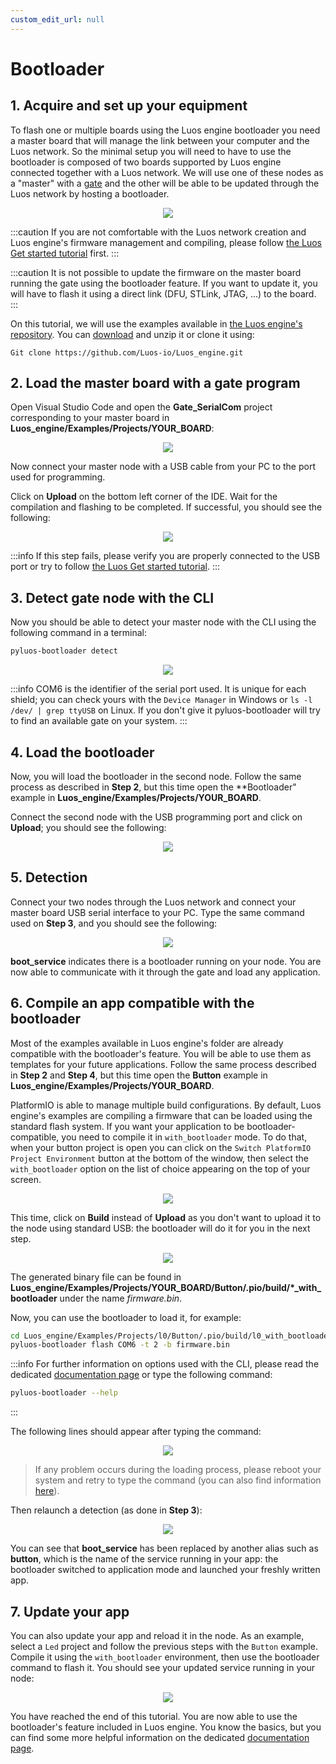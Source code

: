 ```yaml
---
custom_edit_url: null
---
```



# Bootloader

## 1. Acquire and set up your equipment

To flash one or multiple boards using the Luos engine bootloader you need a master board that will manage the link between your computer and the Luos network. So the minimal setup you will need to have to use the bootloader is composed of two boards supported by Luos engine connected together with a Luos network. We will use one of these nodes as a "master" with a [gate](/docs/tools/gate) and the other will be able to be updated through the Luos network by hosting a bootloader.

<div align="center">
  <Image
    src="/img/tutorials/bootloader/tutorial_setup.png"
    darkSrc="/img/tutorials/bootloader/tutorial_setup-dark.png"
  />
</div>

:::caution
If you are not comfortable with the Luos network creation and Luos engine's firmware management and compiling, please follow [the Luos Get started tutorial](../get-started) first.
:::

:::caution
It is not possible to update the firmware on the master board running the gate using the bootloader feature. If you want to update it, you will have to flash it using a direct link (DFU, STLink, JTAG, ...) to the board.
:::

On this tutorial, we will use the examples available in [the Luos engine's repository](https://github.com/Luos-io/Luos/tree/main).
You can [download](https://github.com/Luos-io/Luos/archive/refs/heads/main.zip) and unzip it or clone it using: 

```
Git clone https://github.com/Luos-io/Luos_engine.git
```

## 2. Load the master board with a gate program

Open Visual Studio Code and open the **Gate_SerialCom** project corresponding to your master board in **Luos_engine/Examples/Projects/YOUR_BOARD**:

<div align="center">
  <Image src="/img/tutorials/bootloader/Gate_project.png" />
</div>

Now connect your master node with a USB cable from your PC to the port used for programming.

Click on **Upload** on the bottom left corner of the IDE. Wait for the compilation and flashing to be completed. If successful, you should see the following:

<div align="center">
  <Image src="/img/tutorials/bootloader/load_gate.png" />
</div>

:::info
If this step fails, please verify you are properly connected to the USB port or try to follow [the Luos Get started tutorial](../get-started).
:::

## 3. Detect gate node with the CLI

Now you should be able to detect your master node with the CLI using the following command in a terminal:

```bash
pyluos-bootloader detect
```

<div align="center">
  <Image src="/img/tutorials/bootloader/gate_detect.png" />
</div>

:::info
COM6 is the identifier of the serial port used. It is unique for each shield; you can check yours with the `Device Manager` in Windows or `ls -l /dev/ | grep ttyUSB` on Linux. If you don't give it pyluos-bootloader will try to find an available gate on your system.
:::

## 4. Load the bootloader

Now, you will load the bootloader in the second node. Follow the same process as described in **Step 2**, but this time open the **Bootloader" example in **Luos_engine/Examples/Projects/YOUR_BOARD**.

Connect the second node with the USB programming port and click on **Upload**; you should see the following:

<div align="center">
  <Image src="/img/tutorials/bootloader/load_bootloader.png" />
</div>

## 5. Detection

Connect your two nodes through the Luos network and connect your master board USB serial interface to your PC. Type the same command used on **Step 3**, and you should see the following:

<div align="center">
  <Image src="/img/tutorials/bootloader/detect_bootloader.png" />
</div>

**boot_service** indicates there is a bootloader running on your node. You are now able to communicate with it through the gate and load any application.

## 6. Compile an app compatible with the bootloader

Most of the examples available in Luos engine's folder are already compatible with the bootloader's feature. You will be able to use them as templates for your future applications.
Follow the same process described in **Step 2** and **Step 4**, but this time open the **Button** example in **Luos_engine/Examples/Projects/YOUR_BOARD**.

PlatformIO is able to manage multiple build configurations. By default, Luos engine's examples are compiling a firmware that can be loaded using the standard flash system. If you want your application to be bootloader-compatible, you need to compile it in `with_bootloader` mode.
To do that, when your button project is open you can click on the `Switch PlatformIO Project Environment` button at the bottom of the window, then select the `with_bootloader` option on the list of choice appearing on the top of your screen.

<div align="center">
  <Image src="/img/tutorials/bootloader/select_env.png" />
</div>

This time, click on **Build** instead of **Upload** as you don't want to upload it to the node using standard USB: the bootloader will do it for you in the next step.

<div align="center">
  <Image src="/img/tutorials/bootloader/application_build.png" />
</div>

The generated binary file can be found in **Luos_engine/Examples/Projects/YOUR_BOARD/Button/.pio/build/\*\_with\_bootloader** under the name _firmware.bin_.

Now, you can use the bootloader to load it, for example:

```bash
cd Luos_engine/Examples/Projects/l0/Button/.pio/build/l0_with_bootloader
pyluos-bootloader flash COM6 -t 2 -b firmware.bin
```

:::info
For further information on options used with the CLI, please read the dedicated [documentation page](/docs/tools/boot) or type the following command:

```bash
pyluos-bootloader --help
```
:::

The following lines should appear after typing the command:

<div align="center">
  <Image src="/img/tutorials/bootloader/application_load.png" />
</div>

> If any problem occurs during the loading process, please reboot your system and retry to type the command (you can also find information [here](/docs/tools/boot)).

Then relaunch a detection (as done in **Step 3**):

<div align="center">
  <Image src="/img/tutorials/bootloader/detect_old_app.png" />
</div>

You can see that **boot_service** has been replaced by another alias such as **button**, which is the name of the service running in your app: the bootloader switched to application mode and launched your freshly written app.

## 7. Update your app

You can also update your app and reload it in the node.
As an example, select a `Led` project and follow the previous steps with the `Button` example.
Compile it using the `with_bootloader` environment, then use the bootloader command to flash it.
You should see your updated service running in your node:

<div align="center">
  <Image src="/img/tutorials/bootloader/detect_new_app.png" />
</div>

You have reached the end of this tutorial. You are now able to use the bootloader's feature included in Luos engine. You know the basics, but you can find some more helpful information on the dedicated [documentation page](/docs/tools/boot).
